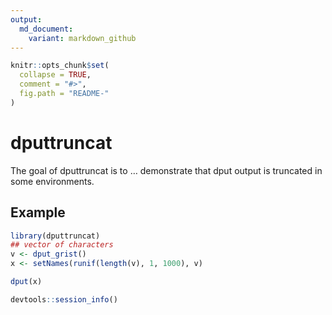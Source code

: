```yaml
---
output:
  md_document:
    variant: markdown_github
---
```


<!-- README.md is generated from README.Rmd. Please edit that file -->

```r
knitr::opts_chunk$set(
  collapse = TRUE,
  comment = "#>",
  fig.path = "README-"
)
```

# dputtruncat

The goal of dputtruncat is to ... demonstrate that dput output is truncated in some environments. 

## Example


```r
library(dputtruncat)
## vector of characters
v <- dput_grist()
x <- setNames(runif(length(v), 1, 1000), v)

dput(x)
```

```r
devtools::session_info()
```
